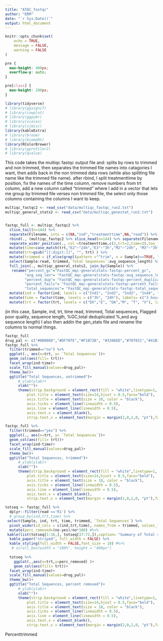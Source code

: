```yaml
---
title: "ATAC_fastqc"
author: "ERM"
date: "`r Sys.Date()`"
output: html_document
---
```


```r
knitr::opts_chunk$set(
	echo = TRUE,
	message = FALSE,
	warning = FALSE
)
```

```css
pre {
  max-height: 400px;
  overflow-y: auto;
}

pre[class] {
  max-height: 200px;
}
```

```r
library(tidyverse)
# library(ggsignif)
# library(cowplot)
# library(ggpubr)
# library(scales)
# library(sjmisc)
library(kableExtra)
# library(broom)
# library(biomaRt)
library(RColorBrewer)
# library(gprofiler2)
# library(qvalue)
```

This code takes the multiqc fastqc output file and:
splits by rows to trimmed and non trimmed, then separates the trimmed file names into catagories I want, then adds back in the non trimmed data rows (while also splitting file name like the trimmed file name).
after rbind, I split treatmenttime by position, fix the names of the time column, remove numbers from trt column, add a new column called "trimmed" where I add in a vector that lets me group by trimmed file verses non trimmed file, the select only those columns containing the columns I want to keep. 
```r
multiqc_fastqc2 <- read_csv("data/multiqc_fastqc_run2.txt")
multiqc_general_stats2 <- read_csv("data/multiqc_genestat_run2.txt")


fastqc_full <- multiqc_fastqc2 %>% 
  slice_tail(n=144) %>% 
  separate(Filename, into = c(NA,"ind","treatmenttime",NA,"read")) %>% 
  rbind(., (multiqc_fastqc2 %>% slice_head(n=144) %>% separate(Filename, into = c("ind","treatmenttime",NA,"read")))) %>% 
  separate_wider_position(., col =treatmenttime,c(2,trt=2,time=3),too_few = "align_start") %>% 
  mutate(time=case_match(trt,"E2"~"24h","E3"~"3h","M2"~"24h", "M3"~"3h","T2"~"24h","T3"~"3h","V2"~"24h","V3"~"3h",.default = time)) %>% 
  mutate(trt=gsub("[[:digit:]]", "", trt) ) %>% 
  mutate(trimmed = if_else(grepl(pattern ="^trim", x = Sample)==TRUE, "yes","no")) %>% 
  select(Sample:read, trimmed,`Total Sequences`:avg_sequence_length) %>% 
  full_join(., multiqc_general_stats2, join_by(Sample)) %>% 
   rename("percent_gc"="FastQC_mqc-generalstats-fastqc-percent_gc",
         "avg_seq_len"= "FastQC_mqc-generalstats-fastqc-avg_sequence_length",
         "percent_dup"= "FastQC_mqc-generalstats-fastqc-percent_duplicates",
         "percent_fails"= "FastQC_mqc-generalstats-fastqc-percent_fails",
         "total_sequences"= "FastQC_mqc-generalstats-fastqc-total_sequences") %>% 
  mutate(ind = factor(ind, levels = c("Ind1", "Ind2", "Ind3", "Ind4", "Ind5", "Ind6"))) %>%
  mutate(time = factor(time, levels = c("3h", "24h"), labels= c("3 hours","24 hours"))) %>% 
  mutate(trt = factor(trt, levels = c("DX","E", "DA","M", "T", "V"), labels = c("DOX","EPI", "DNR", "MTX", "TRZ", "VEH"))) 

```
(in this case, Sample, ind, trt, time read, trimmed, Total sequences, Flagged poor  quality, sequence length, %GC,total deduplicated %,and avg sequence length)
I also then addin the gen_stats file and rename the columns to normal things.
```r
fastqc_full
drug_pal <- c("#8B006D","#DF707E","#F1B72B", "#3386DD","#707031","#41B333")
fastqc_full %>% 
  filter(trimmed=="no") %>%
  ggplot(., aes(x=trt, y= `Total Sequences`))+
  geom_col(aes(fill= trt))+
  facet_wrap(ind~time)+
  scale_fill_manual(values=drug_pal)+
  theme_bw()+
  ggtitle("Total Sequences, untrimmed")+
      # ylab(ylab)+
      xlab("")+
      theme(strip.background = element_rect(fill = "white",linetype=1, linewidth = 0.5),
          plot.title = element_text(size=14,hjust = 0.5,face="bold"),
          axis.title = element_text(size = 10, color = "black"),
          axis.ticks = element_line(linewidth = 0.5),
          axis.line = element_line(linewidth = 0.5),
          axis.text.x = element_blank(),
          strip.text.x = element_text(margin = margin(2,0,2,0, "pt"),face = "bold"))

fastqc_full %>% 
  filter(trimmed=="yes") %>% 
  ggplot(., aes(x=trt, y= `Total Sequences`))+
  geom_col(aes(fill= trt))+
  facet_wrap(ind~time)+
  scale_fill_manual(values=drug_pal)+
  theme_bw()+
  ggtitle("Total Sequences, trimmed")+
      # ylab(ylab)+
      xlab("")+
      theme(strip.background = element_rect(fill = "white",linetype=1, linewidth = 0.5),
          plot.title = element_text(size=14,hjust = 0.5,face="bold"),
          axis.title = element_text(size = 10, color = "black"),
          axis.ticks = element_line(linewidth = 0.5),
          axis.line = element_line(linewidth = 0.5),
          axis.text.x = element_blank(),
          strip.text.x = element_text(margin = margin(2,0,2,0, "pt"),face = "bold"))

totseq <- fastqc_full %>% 
  dplyr::filter(read =='R1') %>% 
  # group_by(ind,trt,time) %>% 
 select(Sample, ind, trt, time, trimmed, `Total Sequences`) %>% 
  pivot_wider(id_cols = c(ind,trt,time), names_from = trimmed, values_from = `Total Sequences`) %>% 
  mutate(perc_removed=(no-yes)/no*100) #%>% 
 kable(list(totseq[1:36,], totseq[37:72,]),caption= "Summary of Total sequences before and after trimming, with percentage of removed sequences") %>%
  kable_paper("striped", full_width = FALSE) %>%
  kable_styling(full_width = FALSE,font_size = 18) #%>%
   # scroll_box(width = "100%", height = "400px")
  
  totseq %>% 
    ggplot(.,aes(x=trt,y=perc_removed) )+
    geom_col(aes(fill= trt))+
  facet_wrap(ind~time)+
  scale_fill_manual(values=drug_pal)+
  theme_bw()+
  ggtitle("Total Sequences, percent removed")+
      # ylab(ylab)+
      xlab("")+
      theme(strip.background = element_rect(fill = "white",linetype=1, linewidth = 0.5),
          plot.title = element_text(size=14,hjust = 0.5,face="bold"),
          axis.title = element_text(size = 10, color = "black"),
          axis.ticks = element_line(linewidth = 0.5),
          axis.line = element_line(linewidth = 0.5),
          axis.text.x = element_blank(),
          strip.text.x = element_text(margin = margin(2,0,2,0, "pt"),face = "bold"))
```
Percenttrimmed
```r



```



